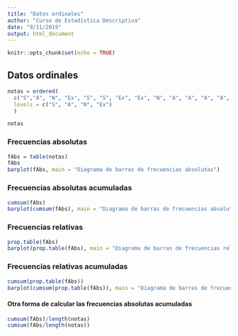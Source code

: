 ```yaml
---
title: "Datos ordinales"
author: "Curso de Estadística Descriptiva"
date: "9/11/2019"
output: html_document
---
```


```r
knitr::opts_chunk$set(echo = TRUE)
```

## Datos ordinales

```r
notas = ordered(
  c("S","A", "N", "Ex", "S", "S", "Ex", "Ex", "N", "A", "A", "A", "A", "N", "S"), 
  levels = c("S", "A", "N", "Ex")
  )

notas
```

### Frecuencias absolutas

```r
fAbs = table(notas)
fAbs
barplot(fAbs, main = "Diagrama de barras de frecuencias absolutas")
```

### Frecuencias absolutas acumuladas

```r
cumsum(fAbs)
barplot(cumsum(fAbs), main = "Diagrama de barras de frecuencias absolutas acumuladas")
```

### Frecuencias relativas

```r
prop.table(fAbs)
barplot(prop.table(fAbs), main = "Diagrama de barras de frecuencias relativas")
```

### Frecuencias relativas acumuladas

```r
cumsum(prop.table(fAbs))
barplot(cumsum(prop.table(fAbs)), main = "Diagrama de barras de frecuencias relativas acumuladas")
```

#### Otra forma de calcular las frecuencias absolutas acumuladas

```r
cumsum(fAbs)/length(notas)
cumsum(fAbs/length(notas))
```



